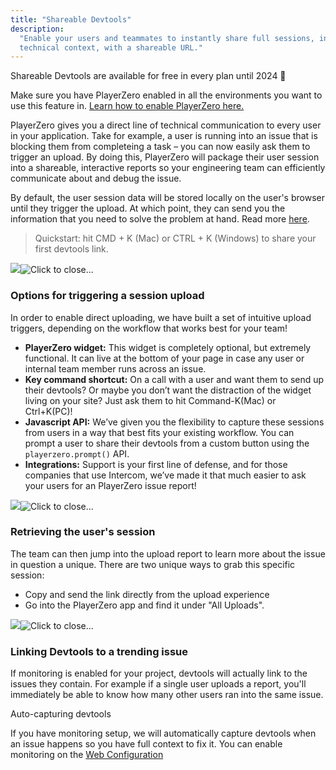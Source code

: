 ```yaml
---
title: "Shareable Devtools"
description:
  "Enable your users and teammates to instantly share full sessions, including
  technical context, with a shareable URL."
---
```


<Tip>
Shareable Devtools are available for free in every plan until 2024 🎉

Make sure you have PlayerZero enabled in all the environments you want to use
this feature in. [Learn how to enable PlayerZero here.](/docs/getting-started)

</Tip>

PlayerZero gives you a direct line of technical communication to every user in
your application. Take for example, a user is running into an issue that is
blocking them from completeing a task – you can now easily ask them to trigger
an upload. By doing this, PlayerZero will package their user session into a
shareable, interactive reports so your engineering team can efficiently
communicate about and debug the issue.

By default, the user session data will be stored locally on the user's browser
until they trigger the upload. At which point, they can send you the information
that you need to solve the problem at hand. Read more
[here](/docs/customizing-data-collection).

> Quickstart: hit CMD + K (Mac) or CTRL + K (Windows) to share your first
> devtools link.

![](/images/Screen_Shot_2022-10-19_at_5.01.31_PM.png)![](/images/Screen_Shot_2022-10-19_at_5.01.31_PM.png "Click to close...")

### Options for triggering a session upload

In order to enable direct uploading, we have built a set of intuitive upload
triggers, depending on the workflow that works best for your team!

- **PlayerZero widget:** This widget is completely optional, but extremely
  functional. It can live at the bottom of your page in case any user or
  internal team member runs across an issue.
- **Key command shortcut:** On a call with a user and want them to send up their
  devtools? Or maybe you don’t want the distraction of the widget living on your
  site? Just ask them to hit Command-K(Mac) or Ctrl+K(PC)!
- **Javascript API:** We’ve given you the flexibility to capture these sessions
  from users in a way that best fits your existing workflow. You can prompt a
  user to share their devtools from a custom button using the
  `playerzero.prompt()` API.
- **Integrations:** Support is your first line of defense, and for those
  companies that use Intercom, we’ve made it that much easier to ask your users
  for an PlayerZero issue report!

![](/images/Group_1653_1.png)![](/images/Group_1653_1.png "Click to close...")

### Retrieving the user's session

The team can then jump into the upload report to learn more about the issue in
question a unique. There are two unique ways to grab this specific session:

- Copy and send the link directly from the upload experience
- Go into the PlayerZero app and find it under "All Uploads".

![](/images/Group_1654.png)![](/images/Group_1654.png "Click to close...")

### Linking Devtools to a trending issue

If monitoring is enabled for your project, devtools will actually link to the
issues they contain. For example if a single user uploads a report, you'll
immediately be able to know how many other users ran into the same issue.

<Info>
Auto-capturing devtools

If you have monitoring setup, we will automatically capture devtools when an
issue happens so you have full context to fix it. You can enable monitoring on
the [Web Configuration](/docs/domain-controls)

</Info>
